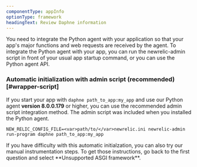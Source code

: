 ```yaml
---
componentType: appInfo
optionType: framework
headingText: Review Daphne information
---
```


You need to integrate the Python agent with your application so that your app's major functions and web requests are received by the agent. To integrate the Python agent with your app, you can run the newrelic-admin script in front of your usual app startup command, or you can use the Python agent API.

### Automatic initialization with admin script (recommended) [#wrapper-script]

If you start your app with `daphne path_to_app:my_app` and use our Python agent **version 8.0.0.179** or higher, you can use the recommended admin script integration method. The admin script was included when you installed the Python agent.

```
NEW_RELIC_CONFIG_FILE=<var>path/to/</var>newrelic.ini newrelic-admin run-program daphne path_to_app:my_app
```

<Callout variant="tip">
  If you have difficulty with this automatic initialzation, you can also try our manual instrumentation steps. To get those instructions, go back to the first question and select **Unsupported ASGI framework**.
</Callout>

